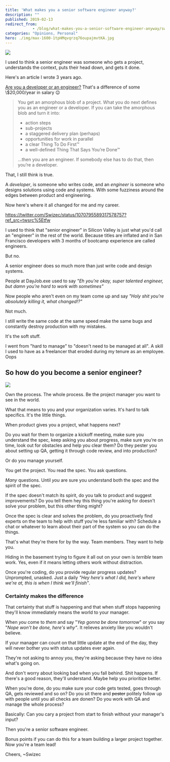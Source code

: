 ```yaml
---
title: 'What makes you a senior software engineer anyway?'
description: ""
published: 2019-02-13
redirect_from: 
            - /blog/what-makes-you-a-senior-software-engineer-anyway/swizec/8940
categories: "Opinions, Personal"
hero: ./img/max-1600-1tpHMqvqrzq76oupajmvtKA.jpg
---
```


![](./img/max-1600-1tpHMqvqrzq76oupajmvtKA.jpg)

I used to think a senior engineer was someone who gets a project, understands the context, puts their head down, and gets it done.

Here's an article I wrote 3 years ago.

[Are you a developer or an engineer?](https://medium.com/swizec-s-nightowls/are-you-an-engineer-or-a-developer-79e0d37c3293) That's a difference of some \\$20,000/year in salary 😉

> You get an amorphous blob of a project. What you do next defines you as an engineer or a developer. If you can take the amorphous blob and turn it into:
>
> -   action steps
> -   sub-projects
> -   a staggered delivery plan (perhaps)
> -   opportunities for work in parallel
> -   a clear Thing To Do First™
> -   a well-defined Thing That Says You’re Done™
>
> …then you are an engineer. If somebody else has to do that, then you’re a developer.

That, I still think is true.

A _developer_, is someone who writes code, and an _engineer_ is someone who designs solutions using code and systems. With some fuzziness around the edges between product and engineering.

Now here's where it all changed for me and my career.

<https://twitter.com/Swizec/status/1070795589317578757?ref_src=twsrc%5Etfw>

I used to think that "senior engineer" in Silicon Valley is just what you'd call an "engineer" in the rest of the world. Because titles are inflated and in San Francisco developers with 3 months of bootcamp experience are called engineers.

But no.

A senior engineer does so much more than just write code and design systems.

People at DayJob.exe used to say _"Eh you're okay, super talented engineer, but damn you're hard to work with sometimes"_

Now people who aren't even on my team come up and say _"Holy shit you're absolutely killing it, what changed!?"_

Not much.

I still write the same code at the same speed make the same bugs and constantly destroy production with my mistakes.

It's the soft stuff.

I went from "hard to manage" to "doesn't need to be managed at all". A skill I used to have as a freelancer that eroded during my tenure as an employee. Oops

## So how do you become a senior engineer?

![](./img/blog-wp-content-uploads-2019-02-IMG_0234-1024x575.jpg)

Own the process. The whole process. Be the project manager you want to see in the world.

What that means to you and your organization varies. It's hard to talk specifics. It's the little things.

When product gives you a project, what happens next?

Do you wait for them to organize a kickoff meeting, make sure you understand the spec, keep asking you about progress, make sure you're on time, look out for obstacles and help you clear them? Do they pester you about setting up QA, getting it through code review, and into production?

Or do you manage yourself.

You get the project. You read the spec. You ask questions.

_Many_ questions. Until _you_ are sure you understand both the spec and the spirit of the spec.

If the spec doesn't match its spirit, do you talk to product and suggest improvements? Do you tell them hey this thing you're asking for doesn't solve your problem, but this other thing might?

Once the spec is clear and solves the problem, do you proactively find experts on the team to help with stuff you're less familiar with? Schedule a chat or whatever to learn about their part of the system so you can do the things.

That's what they're there for by the way. Team members. They want to help you.

Hiding in the basement trying to figure it all out on your own is _terrible_ team work. Yes, even if it means letting others work without distraction.

Once you're coding, do you provide regular progress updates? Unprompted, unasked. Just a daily _"Hey here's what I did, here's where we're at, this is when I think we'll finish"_.

### Certainty makes the difference

That certainty that stuff is happening and that when stuff stops happening they'll know immediately means the world to your manager.

When _you_ come to _them_ and say "_Yep gonna be done tomorrow_" or you say "_Nope won't be done, here's why"_. It relieves anxiety like you wouldn't believe.

If your manager can count on that little update at the end of the day, they will never bother you with status updates ever again.

They're not asking to annoy you, they're asking because they have no idea what's going on.

And don't worry about looking bad when you fall behind. Shit happens. If there's a good reason, they'll understand. Maybe help you prioritize better.

When you're done, do you make sure your code gets tested, goes through QA, gets reviewed and so on? Do you sit there and ~~pester~~ politely follow up with people until you all checks are donen? Do you work with QA and manage the whole process?

Basically: Can you cary a project from start to finish without your manager's input?

Then you're a senior software engineer.

Bonus points if you can do this for a team building a larger project together. Now you're a team lead!

Cheers, ~Swizec
